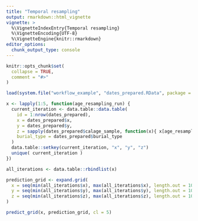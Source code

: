 ```yaml
---
title: "Temporal resampling"
output: rmarkdown::html_vignette
vignette: >
  %\VignetteIndexEntry{Temporal resampling}
  %\VignetteEncoding{UTF-8}
  %\VignetteEngine{knitr::rmarkdown}
editor_options: 
  chunk_output_type: console
---
```


```r
knitr::opts_chunk$set(
  collapse = TRUE,
  comment = "#>"
)
```

```r
load(system.file("workflow_example", "dates_prepared.RData", package = "bleiglas", mustWork = T))
```

```r
x <- lapply(1:5, function(age_resampling_run) {
  current_iteration <- data.table::data.table(
    id = 1:nrow(dates_prepared),
    x = dates_prepared$x,
    y = dates_prepared$y,
    z = sapply(dates_prepared$calage_sample, function(x){ x[age_resampling_run] }),
    burial_type = dates_prepared$burial_type
  )
  data.table::setkey(current_iteration, "x", "y", "z")
  unique( current_iteration ) 
})

all_iterations <- data.table::rbindlist(x)

prediction_grid <- expand.grid(
  x = seq(min(all_iterations$x), max(all_iterations$x), length.out = 100),
  y = seq(min(all_iterations$y), max(all_iterations$y), length.out = 100),
  z = seq(min(all_iterations$z), max(all_iterations$z), length.out = 10)
)

predict_grid(x, prediction_grid, cl = 5)
```


